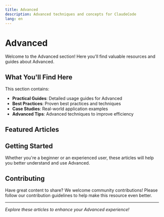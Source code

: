 ```yaml
---
title: Advanced
description: Advanced techniques and concepts for ClaudeCode
lang: en
---
```


# Advanced

Welcome to the Advanced section! Here you'll find valuable resources and guides about Advanced.

## What You'll Find Here

This section contains:

- **Practical Guides**: Detailed usage guides for Advanced
- **Best Practices**: Proven best practices and techniques
- **Case Studies**: Real-world application examples
- **Advanced Tips**: Advanced techniques to improve efficiency

## Featured Articles

<Cards>
  <Card 
    title="Reverse Engineering Claude Code: How to Monitor AI's Every 'Inner Monologue'?" 
    description="A comprehensive guide to reverse engineering Claude Code, revealing its multi-model collaboration strategy, sophisticated system prompt design, and intelligent tool calling mechanisms."
    href="/docs/en/advanced/claude-code-reverse-analysis" 
  />
  <Card 
    title="Compounding Engineering: Building Self-Improving Development Systems" 
    description="Learn how to build development systems that get faster, safer, and better with each iteration. Transform your engineering workflow from short-term gains to permanent improvements."
    href="/docs/en/advanced/compounding-engineering" 
  />
  <Card 
    title="What Makes Claude Code So Damn Good: A Deep Analysis" 
    description="An in-depth analysis of what makes Claude Code the most delightful AI coding agent, based on intercepted logs and months of usage. Learn the architectural decisions, prompt engineering techniques, and tool design principles that you can apply to your own LLM agents."
    href="/docs/en/advanced/decoding-claude-code-analysis" 
  />
</Cards>

## Getting Started

Whether you're a beginner or an experienced user, these articles will help you better understand and use Advanced.

## Contributing

Have great content to share? We welcome community contributions! Please follow our contribution guidelines to help make this resource even better.

---

*Explore these articles to enhance your Advanced experience!*